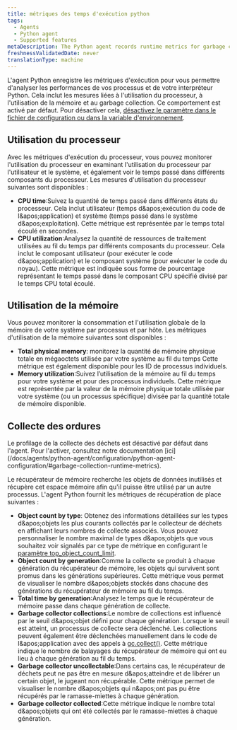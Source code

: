 ```yaml
---
title: métriques des temps d'exécution python
tags:
  - Agents
  - Python agent
  - Supported features
metaDescription: The Python agent records runtime metrics for garbage collection and CPU/ memory usage
freshnessValidatedDate: never
translationType: machine
---
```


L&apos;agent Python enregistre les métriques d&apos;exécution pour vous permettre d&apos;analyser les performances de vos processus et de votre interpréteur Python. Cela inclut les mesures liées à l&apos;utilisation du processeur, à l&apos;utilisation de la mémoire et au garbage collection. Ce comportement est activé par défaut. Pour désactiver cela, [désactivez le paramètre dans le fichier de configuration ou dans la variable d&apos;environnement](/docs/apm/agents/python-agent/configuration/python-agent-configuration#runtime-metrics).

## Utilisation du processeur

Avec les métriques d&apos;exécution du processeur, vous pouvez monitorer l&apos;utilisation du processeur en examinant l&apos;utilisation du processeur par l&apos;utilisateur et le système, et également voir le temps passé dans différents composants du processeur. Les mesures d&apos;utilisation du processeur suivantes sont disponibles :

* <DNT>**CPU time**</DNT>:Suivez la quantité de temps passé dans différents états du processeur. Cela inclut utilisateur (temps d&amp;apos;exécution du code de l&amp;apos;application) et système (temps passé dans le système d&amp;apos;exploitation). Cette métrique est représentée par le temps total écoulé en secondes.
* <DNT>**CPU utilization**</DNT>:Analysez la quantité de ressources de traitement utilisées au fil du temps par différents composants du processeur. Cela inclut le composant utilisateur (pour exécuter le code d&amp;apos;application) et le composant système (pour exécuter le code du noyau). Cette métrique est indiquée sous forme de pourcentage représentant le temps passé dans le composant CPU spécifié divisé par le temps CPU total écoulé.

## Utilisation de la mémoire

Vous pouvez monitorer la consommation et l&apos;utilisation globale de la mémoire de votre système par processus et par hôte. Les métriques d&apos;utilisation de la mémoire suivantes sont disponibles :

* <DNT>**Total physical memory**</DNT>: monitorez la quantité de mémoire physique totale en mégaoctets utilisée par votre système au fil du temps Cette métrique est également disponible pour les ID de processus individuels.
* <DNT>**Memory utilization**</DNT>:Suivez l’utilisation de la mémoire au fil du temps pour votre système et pour des processus individuels. Cette métrique est représentée par la valeur de la mémoire physique totale utilisée par votre système (ou un processus spécifique) divisée par la quantité totale de mémoire disponible.

## Collecte des ordures

<Callout variant="important">
  Le profilage de la collecte des déchets est désactivé par défaut dans l&apos;agent. Pour l&apos;activer, consultez notre documentation [ici](/docs/agents/python-agent/configuration/python-agent-configuration/#garbage-collection-runtime-metrics).
</Callout>

Le récupérateur de mémoire recherche les objets de données inutilisés et récupère cet espace mémoire afin qu&apos;il puisse être utilisé par un autre processus. L&apos;agent Python fournit les métriques de récupération de place suivantes :

* <DNT>**Object count by type**</DNT>: Obtenez des informations détaillées sur les types d&amp;apos;objets les plus courants collectés par le collecteur de déchets en affichant leurs nombres de collecte associés. Vous pouvez personnaliser le nombre maximal de types d&amp;apos;objets que vous souhaitez voir signalés par ce type de métrique en configurant le [paramètre top\_object\_count\_limit](/docs/agents/python-agent/configuration/python-agent-configuration/#garbage-collection-runtime-metrics).
* <DNT>**Object count by generation**</DNT>:Comme la collecte se produit à chaque génération du récupérateur de mémoire, les objets qui survivent sont promus dans les générations supérieures. Cette métrique vous permet de visualiser le nombre d&amp;apos;objets stockés dans chacune des générations du récupérateur de mémoire au fil du temps.
* <DNT>**Total time by generation**</DNT>:Analysez le temps que le récupérateur de mémoire passe dans chaque génération de collecte.
* <DNT>**Garbage collector collections**</DNT>:Le nombre de collections est influencé par le seuil d&amp;apos;objet défini pour chaque génération. Lorsque le seuil est atteint, un processus de collecte sera déclenché. Les collections peuvent également être déclenchées manuellement dans le code de l&amp;apos;application avec des appels à [gc.collect()](https://docs.python.org/3/library/gc.html#gc.collect). Cette métrique indique le nombre de balayages du récupérateur de mémoire qui ont eu lieu à chaque génération au fil du temps.
* <DNT>**Garbage collector uncollectable**</DNT>:Dans certains cas, le récupérateur de déchets peut ne pas être en mesure d&amp;apos;atteindre et de libérer un certain objet, le jugeant non récupérable. Cette métrique permet de visualiser le nombre d&amp;apos;objets qui n&amp;apos;ont pas pu être récupérés par le ramasse-miettes à chaque génération.
* <DNT>**Garbage collector collected**</DNT>:Cette métrique indique le nombre total d&amp;apos;objets qui ont été collectés par le ramasse-miettes à chaque génération.